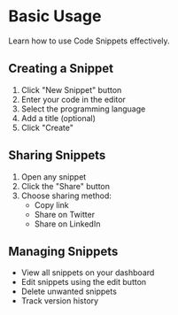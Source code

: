 # Basic Usage

Learn how to use Code Snippets effectively.

## Creating a Snippet

1. Click "New Snippet" button
2. Enter your code in the editor
3. Select the programming language
4. Add a title (optional)
5. Click "Create"

## Sharing Snippets

1. Open any snippet
2. Click the "Share" button
3. Choose sharing method:
   - Copy link
   - Share on Twitter
   - Share on LinkedIn

## Managing Snippets

- View all snippets on your dashboard
- Edit snippets using the edit button
- Delete unwanted snippets
- Track version history
